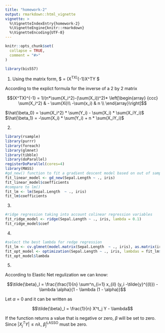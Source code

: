 ```yaml
---
title: "homework-2"
output: rmarkdown::html_vignette
vignette: >
  %\VignetteIndexEntry{homework-2}
  %\VignetteEngine{knitr::rmarkdown}
  %\VignetteEncoding{UTF-8}
---
```


```r
knitr::opts_chunk$set(
  collapse = TRUE,
  comment = "#>"
)
```

```r
library(bis557)
```

1. Using the matrix form, $\hat{\beta} = (X^TX)^{-1}X^TY $ 

According to the explict formula for the inverse of a 2 by 2 matrix

$$(X^TX)^{-1} = 1/(n*\sum(X_i^2)-(\sum(X_i))^2)* \left[\begin{array} 
{ccc}
\sum(X_i^2) & - \sum(Xi)\\
-\sum(x_i) & n  \\
\end{array}\right]$$



$\hat{\beta_0} = \sum(X_i^2) * \sum(Y_i) - \sum(X_i) * \sum(X_iY_i)$
$\hat{\beta_1} = -\sum(X_i) * \sum(Y_i) + n * \sum(X_iY_i)$



2.
```r
library(rsample)
library(purrr)
library(foreach)
library(glmnet)
library(tibble)
library(doParallel)
registerDoParallel(cores=4)
library(MASS)
#gd_new() function to fit a gradient descent model based on out of sample accuracy
fit_linear_model <- gd_new(Sepal.Length ~ ., iris)
fit_linear_model$coefficients
#compare to lm()
fit_lm <- lm(Sepal.Length  ~ ., iris)
fit_lm$coefficients
```





3.
```r
#ridge regression taking into account colinear regression variables
fit_ridge_model <- ridge(Sepal.Length ~ ., iris, lambda = 0.1)
fit_ridge_model$coef
```



4.
```r
#select the best lambda for redge regression
fit_lm <- cv.glmnet(model.matrix(Sepal.Length  ~ ., iris), as.matrix(iris[, 1]),  alpha = 0)
fit_opt_model <- optimization(Sepal.Length ~ ., iris, lambdas = fit_lm$lambda)
fit_opt_model$lambda
```


5.

According to Elastic Net regulization we can know:

$$\tilde{\beta}_l = \frac{\frac{1}{n} \sum^n_{i=1} x_{il} (y_i -\tilde{y}^{(l)}) - \lambda \alpha}{1 - \lambda (1 - \alpha)}$$


Let $\alpha$ = 0 and it can be written as

$$\tilde{\beta}_l = \frac{1}{n} X^t_j Y - \lambda$$

If the function returns a value that is negative or zero, $\beta$ will be set to zero. Since $|X_j^TY| \leq n \lambda$, $\widehat \beta_j^{\text{LASSO}}$ must be zero.


